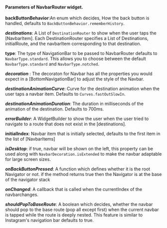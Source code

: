 #### Parameters of NavbarRouter widget.

**backButtonBehavior**:An enum which decides, How the back button is handled, defaults to `BackButtonBehavior.rememberHistory`.

***destinations***: A List of `DestinationRouter` to show when the user taps the [NavbarItem].
Each DestinationRouter specifies a List of Destinations, initialRoute, and the navbarItem corresponding to that destination.

**type**: The type of NavigationBar to be passed to NavbarRouter defaults to `NavbarType.standard`. This allows you to choose between the default `NavbarType.standard` and `NavbarType.notched`.

***decoration*** : The decoraton for Navbar has all the properties you would expect in a [BottomNavigationBar] to adjust the style of the Navbar.

***destinationAnimationCurve***: Curve for the destination animation when the user taps a navbar item. Defaults to `Curves.fastOutSlowIn`.

***destinationAnimationDuration***: The duration in milliseconds of the animation of the destination. Defaults to 700ms.

***errorBuilder***: A WidgetBuilder to show the user when the user tried to navigate to a route that does not exist in the [destinations].

**initialIndex**: Navbar item that is initially selected, defaults to the first item in the list of [NavbarItems]

***isDesktop***: if true, navbar will be shown on the left, this property can be used along with `NavbarDecoration.isExtended` to make the navbar adaptable for large screen sizes.

***onBackButtonPressed***: A function which defines whether it is the root Navigator or not. if the method returns true then the Navigator is at the base of the navigator stack

***onChanged***: A callback that is called when the currentIndex of the navbarchanges.

***shouldPopToBaseRoute***: A boolean which decides, whether the navbar should pop to the base route (pop all except first) when the current navbar is tapped while the route is deeply nested. This feature is similar to Instagram's navigation bar defaults to true.